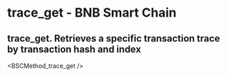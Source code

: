# trace_get - BNB Smart Chain

## trace_get. Retrieves a specific transaction trace by transaction hash and index


<BSCMethod_trace_get />
